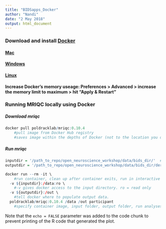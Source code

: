 ```yaml
---
title: "BIDSapps_Docker"
author: "Nandi"
date: "2 May 2018"
output: html_document
---
```

### Download and install [Docker](https://neurohackweek.github.io/docker-for-scientists/)
#### [Mac](https://docs.docker.com/docker-for-mac/install/)
#### [Windows](https://docs.docker.com/docker-for-windows/install/)
#### [Linux](https://docs.docker.com/install/linux/docker-ce/ubuntu/)
#### Increase Docker's memory useage: Preferences > Advanced > increase the memory limit to maximum > hit "Apply & Restart" 

### Running MRIQC locally using Docker
##### Download mriqc
```r

docker pull poldracklab/mriqc:0.10.4
    #pull image from Docker Hub registry
    #saves image within the depths of Docker (not to the location you downloaded it from)
```

##### Run mriqc
```r

inputdir = '/path_to_repo/open_neuroscience_workshop/data/bids_dir/'  #specify directory where bids formatted data lives
outputdir = '/path_to_repo/open_neuroscience_workshop/data/bids_dir/derivatives/' #specify output (derivatives) directory

docker run --rm -it \  
    #run container, clean up after container exits, run in interactive mode
  -v ${inputdir}:/data:ro \ 
    #-v gives docker access to the input directory. ro = read only
  -v ${outputdir}:/out \  
    #tell docker where to populate output data.
  poldracklab/mriqc:0.10.4 /data /out participant  
    #specify container image, input folder, output folder, run analyses on participant level

```

Note that the `echo = FALSE` parameter was added to the code chunk to prevent printing of the R code that generated the plot.
